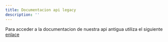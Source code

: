 ```yaml
---
title: Documentacion api legacy
description: ''
---
```


Para acceder a la documentacion de nuestra api antigua utiliza el siguiente [enlace](https://docs.getjusto.com/docs/general/introduction.html)
